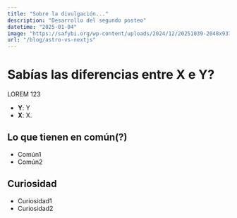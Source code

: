 ```yaml
---
title: "Sobre la divulgación..."
description: "Desarrollo del segundo posteo"
datetime: "2025-01-04"
image: "https://safybi.org/wp-content/uploads/2024/12/20251039-2048x937.jpg"
url: "/blog/astro-vs-nextjs"
---
```


# Sabías las diferencias entre X e Y?

LOREM 123

- **Y**: Y
- **X**: X.

## Lo que tienen en común(?)

- Común1
- Común2

## Curiosidad

- Curiosidad1
- Curiosidad2